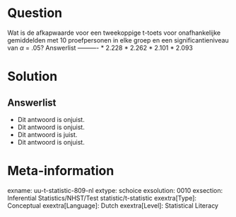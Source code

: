 Question
========
  
Wat is de afkapwaarde voor een tweekoppige t-toets voor onafhankelijke gemiddelden met 10 proefpersonen in elke groep en een significantieniveau van $\alpha$ = .05? 
Answerlist
----------
* 2.228
* 2.262
* 2.101
* 2.093

Solution
========

Answerlist
----------
* Dit antwoord is onjuist.
* Dit antwoord is onjuist.
* Dit antwoord is juist.
* Dit antwoord is onjuist.

Meta-information
================
exname: uu-t-statistic-809-nl
extype: schoice
exsolution: 0010
exsection: Inferential Statistics/NHST/Test statistic/t-statistic
exextra[Type]: Conceptual
exextra[Language]: Dutch
exextra[Level]: Statistical Literacy